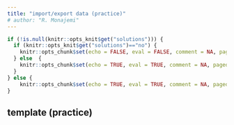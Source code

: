 ```yaml
---
title: "import/export data (practice)"
# author: "R. Monajemi"
---
```


```r
if (!is.null(knitr::opts_knit$get("solutions"))) {
  if (knitr::opts_knit$get("solutions")=="no") {
    knitr::opts_chunk$set(echo = FALSE, eval = FALSE, comment = NA, paged.print=FALSE)
  } else  {
    knitr::opts_chunk$set(echo = TRUE, eval = TRUE, comment = NA, paged.print=FALSE)
  }
} else {
    knitr::opts_chunk$set(echo = TRUE, eval = TRUE, comment = NA, paged.print=FALSE)
}
```

## template (practice)

